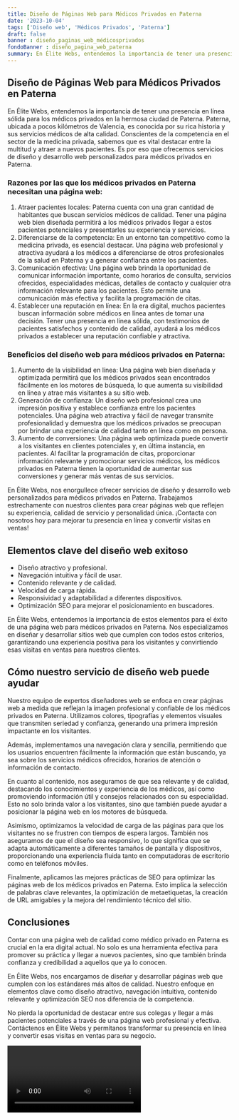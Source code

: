 ```yaml
---
title: Diseño de Páginas Web para Médicos Privados en Paterna
date: '2023-10-04'
tags: ['Diseño web', 'Médicos Privados', 'Paterna']
draft: false
banner : diseño_paginas_web_médicosprivados
fondoBanner : diseño_pagina_web_paterna
summary: En Élite Webs, entendemos la importancia de tener una presencia en línea sólida para los médicos privados en la hermosa ciudad de Paterna. Paterna, ubicada a pocos kilómetros de Valencia, es conocida por su rica historia y sus servicios médicos de alta calidad. Conscientes de la competencia en el sector de la medicina privada, sabemos que es vital destacar entre la multitud y atraer a nuevos pacientes. Es por eso que ofrecemos servicios de diseño y desarrollo web personalizados para médicos privados en Paterna.
---
```


## Diseño de Páginas Web para Médicos Privados en Paterna

En Élite Webs, entendemos la importancia de tener una presencia en línea sólida para los médicos privados en la hermosa ciudad de Paterna. Paterna, ubicada a pocos kilómetros de Valencia, es conocida por su rica historia y sus servicios médicos de alta calidad. Conscientes de la competencia en el sector de la medicina privada, sabemos que es vital destacar entre la multitud y atraer a nuevos pacientes. Es por eso que ofrecemos servicios de diseño y desarrollo web personalizados para médicos privados en Paterna.

### Razones por las que los médicos privados en Paterna necesitan una página web:

1. Atraer pacientes locales: Paterna cuenta con una gran cantidad de habitantes que buscan servicios médicos de calidad. Tener una página web bien diseñada permitirá a los médicos privados llegar a estos pacientes potenciales y presentarles su experiencia y servicios.
2. Diferenciarse de la competencia: En un entorno tan competitivo como la medicina privada, es esencial destacar. Una página web profesional y atractiva ayudará a los médicos a diferenciarse de otros profesionales de la salud en Paterna y a generar confianza entre los pacientes.
3. Comunicación efectiva: Una página web brinda la oportunidad de comunicar información importante, como horarios de consulta, servicios ofrecidos, especialidades médicas, detalles de contacto y cualquier otra información relevante para los pacientes. Esto permite una comunicación más efectiva y facilita la programación de citas.
4. Establecer una reputación en línea: En la era digital, muchos pacientes buscan información sobre médicos en línea antes de tomar una decisión. Tener una presencia en línea sólida, con testimonios de pacientes satisfechos y contenido de calidad, ayudará a los médicos privados a establecer una reputación confiable y atractiva.

### Beneficios del diseño web para médicos privados en Paterna:

1. Aumento de la visibilidad en línea: Una página web bien diseñada y optimizada permitirá que los médicos privados sean encontrados fácilmente en los motores de búsqueda, lo que aumenta su visibilidad en línea y atrae más visitantes a su sitio web.
2. Generación de confianza: Un diseño web profesional crea una impresión positiva y establece confianza entre los pacientes potenciales. Una página web atractiva y fácil de navegar transmite profesionalidad y demuestra que los médicos privados se preocupan por brindar una experiencia de calidad tanto en línea como en persona.
3. Aumento de conversiones: Una página web optimizada puede convertir a los visitantes en clientes potenciales y, en última instancia, en pacientes. Al facilitar la programación de citas, proporcionar información relevante y promocionar servicios médicos, los médicos privados en Paterna tienen la oportunidad de aumentar sus conversiones y generar más ventas de sus servicios.

En Élite Webs, nos enorgullece ofrecer servicios de diseño y desarrollo web personalizados para médicos privados en Paterna. Trabajamos estrechamente con nuestros clientes para crear páginas web que reflejen su experiencia, calidad de servicio y personalidad única. ¡Contacta con nosotros hoy para mejorar tu presencia en línea y convertir visitas en ventas!

<GifSeo />

<Cta />

## Elementos clave del diseño web exitoso

- Diseño atractivo y profesional.
- Navegación intuitiva y fácil de usar.
- Contenido relevante y de calidad.
- Velocidad de carga rápida.
- Responsividad y adaptabilidad a diferentes dispositivos.
- Optimización SEO para mejorar el posicionamiento en buscadores.

En Élite Webs, entendemos la importancia de estos elementos para el éxito de una página web para médicos privados en Paterna. Nos especializamos en diseñar y desarrollar sitios web que cumplen con todos estos criterios, garantizando una experiencia positiva para los visitantes y convirtiendo esas visitas en ventas para nuestros clientes.

## Cómo nuestro servicio de diseño web puede ayudar

Nuestro equipo de expertos diseñadores web se enfoca en crear páginas web a medida que reflejan la imagen profesional y confiable de los médicos privados en Paterna. Utilizamos colores, tipografías y elementos visuales que transmiten seriedad y confianza, generando una primera impresión impactante en los visitantes.

Además, implementamos una navegación clara y sencilla, permitiendo que los usuarios encuentren fácilmente la información que están buscando, ya sea sobre los servicios médicos ofrecidos, horarios de atención o información de contacto.

En cuanto al contenido, nos aseguramos de que sea relevante y de calidad, destacando los conocimientos y experiencia de los médicos, así como promoviendo información útil y consejos relacionados con su especialidad. Esto no solo brinda valor a los visitantes, sino que también puede ayudar a posicionar la página web en los motores de búsqueda.

Asimismo, optimizamos la velocidad de carga de las páginas para que los visitantes no se frustren con tiempos de espera largos. También nos aseguramos de que el diseño sea responsivo, lo que significa que se adapta automáticamente a diferentes tamaños de pantalla y dispositivos, proporcionando una experiencia fluida tanto en computadoras de escritorio como en teléfonos móviles.

Finalmente, aplicamos las mejores prácticas de SEO para optimizar las páginas web de los médicos privados en Paterna. Esto implica la selección de palabras clave relevantes, la optimización de metaetiquetas, la creación de URL amigables y la mejora del rendimiento técnico del sitio.

## Conclusiones

Contar con una página web de calidad como médico privado en Paterna es crucial en la era digital actual. No solo es una herramienta efectiva para promover su práctica y llegar a nuevos pacientes, sino que también brinda confianza y credibilidad a aquellos que ya lo conocen.

En Élite Webs, nos encargamos de diseñar y desarrollar páginas web que cumplen con los estándares más altos de calidad. Nuestro enfoque en elementos clave como diseño atractivo, navegación intuitiva, contenido relevante y optimización SEO nos diferencia de la competencia.

No pierda la oportunidad de destacar entre sus colegas y llegar a más pacientes potenciales a través de una página web profesional y efectiva. Contáctenos en Élite Webs y permítanos transformar su presencia en línea y convertir esas visitas en ventas para su negocio.

<Video />

<CtaBot job='Médicos Privados' city='Paterna'/>

<Gmaps query='Paterna+españa+maps' />